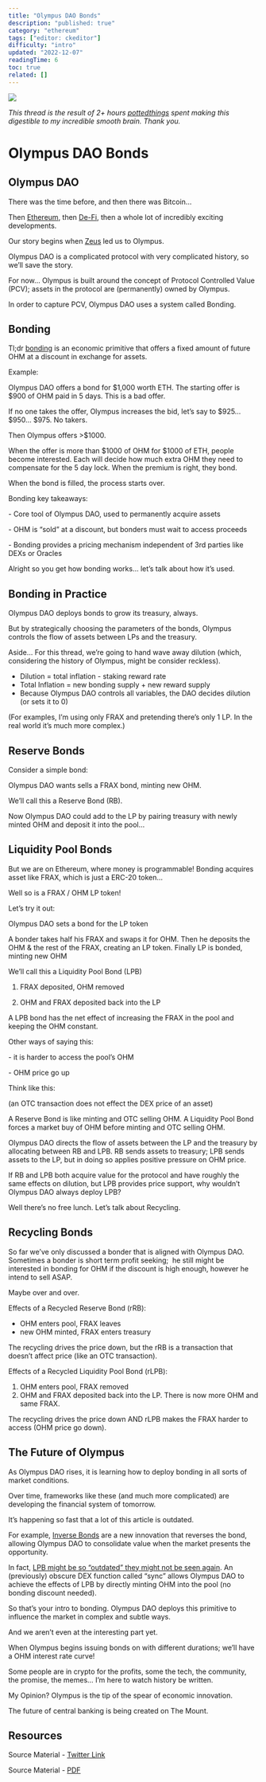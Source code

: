 ```yaml
---
title: "Olympus DAO Bonds"
description: "published: true"
category: "ethereum"
tags: ["editor: ckeditor"]
difficulty: "intro"
updated: "2022-12-07"
readingTime: 6
toc: true
related: []
---
```


![](/images/olympus-banner.png)

*This thread is the result of 2+ hours* [*pottedthings*](https://twitter.com/pottedthings) *spent making this digestible to my incredible smooth brain. Thank you.*

# Olympus DAO Bonds

## Olympus DAO

There was the time before, and then there was Bitcoin…

Then [Ethereum](/ethereum/world-computer), then [De-Fi](/ethereum/world-computer/de-fi), then a whole lot of incredibly exciting developments.

Our story begins when [Zeus](https://twitter.com/ohmzeus) led us to Olympus.

Olympus DAO is a complicated protocol with very complicated history, so we’ll save the story. 

For now… Olympus is built around the concept of Protocol Controlled Value (PCV); assets in the protocol are (permanently) owned by Olympus.

In order to capture PCV, Olympus DAO uses a system called Bonding.

## Bonding

Tl;dr [bonding](https://docs.olympusdao.finance/main/basics/bonding) is an economic primitive that offers a fixed amount of future OHM at a discount in exchange for assets.

Example:

Olympus DAO offers a bond for $1,000 worth ETH. The starting offer is $900 of OHM paid in 5 days. This is a bad offer.

If no one takes the offer, Olympus increases the bid, let’s say to $925… $950… $975. No takers.

Then Olympus offers >$1000.

When the offer is more than $1000 of OHM for $1000 of ETH, people become interested. Each will decide how much extra OHM they need to compensate for the 5 day lock. When the premium is right, they bond.

When the bond is filled, the process starts over.

Bonding key takeaways:

\- Core tool of Olympus DAO, used to permanently acquire assets

\- OHM is “sold” at a discount, but bonders must wait to access proceeds

\- Bonding provides a pricing mechanism independent of 3rd parties like DEXs or Oracles

Alright so you get how bonding works… let’s talk about how it’s used.

## Bonding in Practice

Olympus DAO deploys bonds to grow its treasury, always. 

But by strategically choosing the parameters of the bonds, Olympus controls the flow of assets between LPs and the treasury.

Aside… For this thread, we’re going to hand wave away dilution (which, considering the history of Olympus, might be consider reckless).

*   Dilution = total inflation - staking reward rate
*   Total Inflation = new bonding supply + new reward supply
*   Because Olympus DAO controls all variables, the DAO decides dilution (or sets it to 0)

(For examples, I’m using only FRAX and pretending there’s only 1 LP. In the real world it’s much more complex.)

## Reserve Bonds

Consider a simple bond:

Olympus DAO wants sells a FRAX bond, minting new OHM.

We’ll call this a Reserve Bond (RB).

Now Olympus DAO could add to the LP by pairing treasury with newly minted OHM and deposit it into the pool…

## Liquidity Pool Bonds

But we are on Ethereum, where money is programmable! Bonding acquires asset like FRAX, which is just a ERC-20 token…

Well so is a FRAX / OHM LP token!

Let’s try it out:

Olympus DAO sets a bond for the LP token

A bonder takes half his FRAX and swaps it for OHM. Then he deposits the OHM & the rest of the FRAX, creating an LP token. Finally LP is bonded, minting new OHM

We’ll call this a Liquidity Pool Bond (LPB)

1) FRAX deposited, OHM removed

2) OHM and FRAX deposited back into the LP

A LPB bond has the net effect of increasing the FRAX in the pool and keeping the OHM constant.

Other ways of saying this:

\- it is harder to access the pool’s OHM

\- OHM price go up

Think like this:

(an OTC transaction does not effect the DEX price of an asset)

A Reserve Bond is like minting and OTC selling OHM. A Liquidity Pool Bond forces a market buy of OHM before minting and OTC selling OHM.

Olympus DAO directs the flow of assets between the LP and the treasury by allocating between RB and LPB. RB sends assets to treasury; LPB sends assets to the LP, but in doing so applies positive pressure on OHM price.

If RB and LPB both acquire value for the protocol and have roughly the same effects on dilution, but LPB provides price support, why wouldn’t Olympus DAO always deploy LPB?

Well there’s no free lunch. Let’s talk about Recycling.

## Recycling Bonds

So far we’ve only discussed a bonder that is aligned with Olympus DAO. Sometimes a bonder is short term profit seeking;  he still might be interested in bonding for OHM if the discount is high enough, however he intend to sell ASAP.

Maybe over and over.

Effects of a Recycled Reserve Bond (rRB):

*   OHM enters pool, FRAX leaves
*   new OHM minted, FRAX enters treasury

The recycling drives the price down, but the rRB is a transaction that doesn’t affect price (like an OTC transaction).

Effects of a Recycled Liquidity Pool Bond (rLPB):

1.  OHM enters pool, FRAX removed
2.  OHM and FRAX deposited back into the LP. There is now more OHM and same FRAX.

The recycling drives the price down AND rLPB makes the FRAX harder to access (OHM price go down).

## The Future of Olympus

As Olympus DAO rises, it is learning how to deploy bonding in all sorts of market conditions.

Over time, frameworks like these (and much more complicated) are developing the financial system of tomorrow.

It’s happening so fast that a lot of this article is outdated. 

For example, [Inverse Bonds](https://olympusdao.medium.com/introducing-inverse-bonds-9199cc7bf089) are a new innovation that reverses the bond, allowing Olympus DAO to consolidate value when the market presents the opportunity.

In fact, [LPB might be so “outdated” they might not be seen again](https://forum.olympusdao.finance/d/1172-oip-93-mint-and-sync). An (previously) obscure DEX function called “sync” allows Olympus DAO to achieve the effects of LPB by directly minting OHM into the pool (no bonding discount needed).  

So that’s your intro to bonding. Olympus DAO deploys this primitive to influence the market in complex and subtle ways.

And we aren’t even at the interesting part yet. 

When Olympus begins issuing bonds on with different durations; we’ll have a OHM interest rate curve!

Some people are in crypto for the profits, some the tech, the community, the promise, the memes… I’m here to watch history be written. 

My Opinion? Olympus is the tip of the spear of economic innovation. 

The future of central banking is being created on The Mount.

## Resources

Source Material - [Twitter Link](https://twitter.com/SalomonCrypto/status/1533012221151784960)

Source Material - [PDF](/twitter-pdf-2022-06-04_olympus_dao_bonding.pdf)
